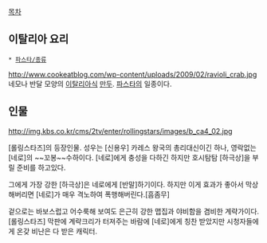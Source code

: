 [[목차]]
== 이탈리아 요리 ==
 * [[파스타/종류]]

http://www.cookeatblog.com/wp-content/uploads/2009/02/ravioli_crab.jpg
네모나 반달 모양의 [[이탈리아]]식 [[만두]]. [[파스타]]의 일종이다.

== 인물 ==
http://img.kbs.co.kr/cms/2tv/enter/rollingstars/images/b_ca4_02.jpg

[롤링스타즈]의 등장인물. 성우는 [신용우]
카레스 왕국의 총리대신이긴 하나, 영락없는 [네로]의 ~~꼬봉~~수하이다. [네로]에게 충성을 다하긴 하지만 호시탐탐 [하극상]을 부릴 준비를 하고있다.

그에게 가장 강한 [하극상]은 네로에게 [반말]하기이다. 하지만 이게 효과가 좋아서 막상 해버리면 [네로]가 매우 격노하여 폭행해버린다.[흠좀무]

겉으로는 바보스럽고 어수룩해 보여도 은근히 강한 맵집과 야비함을 겸비한 계략가이다. [롤링스타즈] 막판에 계략크리가 터져주는 바람에 [네로]에게 칭찬 받았지만 시청자들에게 온갖 비난은 다 받은 캐릭터.
